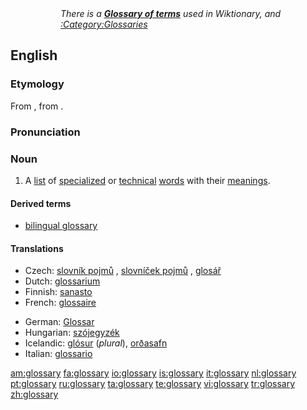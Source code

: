 :: ''There is a '''[[Appendix:Glossary|Glossary of terms]]''' used in Wiktionary, and [[:Category:Glossaries]]''
==English==
{{wikipedia}}

===Etymology===
From {{L.}} {{term|glossarium|glossārium}}, from {{term|glossa|glōssa|word}}.

===Pronunciation===
{{IPA|/ˈglɒsəɹi/}}

===Noun===
{{en-noun|glossaries}}

# {{lexicography}} A [[list]] of [[specialized]] or [[technical]] [[word]]s with their [[meaning]]s.

====Derived terms====
* [[bilingual glossary]]

====Translations====
{{trans-top|list of words with their meanings}}
* Czech: [[slovník pojmů]] {{m}}, [[slovníček pojmů]] {{m}}, [[glosář]] {{m}}
* Dutch: [[glossarium]] {{n}}
* Finnish: [[sanasto]]
* French: [[glossaire]]
{{trans-mid}}
* German: [[Glossar]] {{n}}
* Hungarian: [[szójegyzék]]
* Icelandic: [[glósur]] {{f}} (''plural''), [[orðasafn]] {{n}}
* Italian: [[glossario]] {{m}}
{{trans-bottom}}

[[am:glossary]]
[[fa:glossary]]
[[io:glossary]]
[[is:glossary]]
[[it:glossary]]
[[nl:glossary]]
[[pt:glossary]]
[[ru:glossary]]
[[ta:glossary]]
[[te:glossary]]
[[vi:glossary]]
[[tr:glossary]]
[[zh:glossary]]